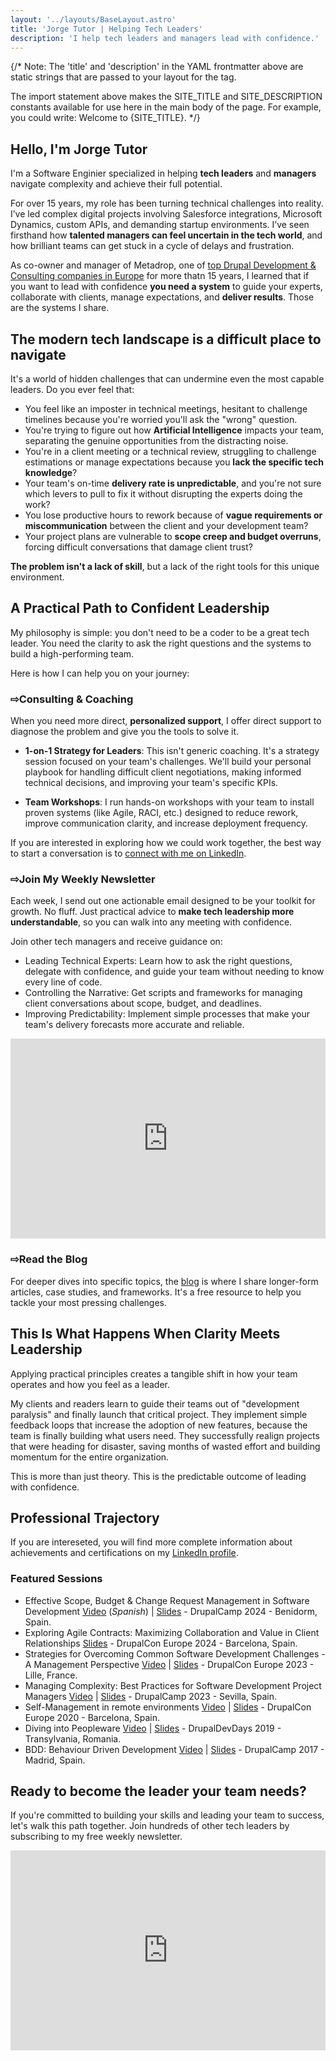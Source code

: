 ```yaml
---
layout: '../layouts/BaseLayout.astro'
title: 'Jorge Tutor | Helping Tech Leaders'
description: 'I help tech leaders and managers lead with confidence.'
---
```


{/*
  Note: The 'title' and 'description' in the YAML frontmatter above are static strings
  that are passed to your layout for the <head> tag.

  The import statement above makes the SITE_TITLE and SITE_DESCRIPTION
  constants available for use here in the main body of the page.
  For example, you could write: Welcome to {SITE_TITLE}.
*/}

## Hello, I'm Jorge Tutor

I'm a Software Enginier specialized in helping **tech leaders** and **managers** navigate complexity and achieve their full potential.

For over 15 years, my role has been turning technical challenges into reality. I’ve led complex digital projects involving Salesforce integrations, Microsoft Dynamics, custom APIs, and demanding startup environments. I’ve seen firsthand how <strong>talented managers can feel uncertain in the tech world</strong>, and how brilliant teams can get stuck in a cycle of delays and frustration.

As co-owner and manager of Metadrop, one of [top Drupal Development & Consulting companies in Europe](https://metadrop.net) for more thatn 15 years, I learned that if you want to lead with confidence **you need a system** to guide your experts, collaborate with clients, manage expectations, and **deliver results**. Those are the systems I share.


## The modern tech landscape is a difficult place to navigate

It's a world of hidden challenges that can undermine even the most capable leaders. Do you ever feel that:

- You feel like an imposter in technical meetings, hesitant to challenge timelines because you're worried you'll ask the "wrong" question.
- You're trying to figure out how **Artificial Intelligence** impacts your team, separating the genuine opportunities from the distracting noise.
- You're in a client meeting or a technical review, struggling to challenge estimations or manage expectations because you **lack the specific tech knowledge**?
- Your team's on-time **delivery rate is unpredictable**, and you're not sure which levers to pull to fix it without disrupting the experts doing the work?
- You lose productive hours to rework because of **vague requirements or miscommunication** between the client and your development team?
- Your project plans are vulnerable to **scope creep and budget overruns**, forcing difficult conversations that damage client trust?

**The problem isn't a lack of skill**, but a lack of the right tools for this unique environment.


## A Practical Path to Confident Leadership
My philosophy is simple: you don't need to be a coder to be a great tech leader. You need the clarity to ask the right questions and the systems to build a high-performing team.

Here is how I can help you on your journey:

<h3><span class="text-[#1978e5] pr-2">⇨</span><strong>Consulting</strong> & <strong>Coaching</strong></h3>
	
When you need more direct, **personalized support**, I offer direct support to diagnose the problem and give you the tools to solve it.

- **1-on-1 Strategy for Leaders**: This isn't generic coaching. It's a strategy session focused on your team's challenges. We'll build your personal playbook for handling difficult client negotiations, making informed technical decisions, and improving your team's specific KPIs.

- **Team Workshops**: I run hands-on workshops with your team to install proven systems (like Agile, RACI, etc.) designed to reduce rework, improve communication clarity, and increase deployment frequency.


If you are interested in exploring how we could work together, the best way to start a conversation is to [connect with me on LinkedIn](https://www.linkedin.com/in/jorgetutor/).

<h3><span class="text-[#1978e5] pr-2">⇨</span>Join My <strong>Weekly Newsletter</strong></h3>

Each week, I send out one actionable email designed to be your toolkit for growth. No fluff. Just practical advice to **make tech leadership more understandable**, so you can walk into any meeting with confidence.

Join other tech managers and receive guidance on:

- Leading Technical Experts: Learn how to ask the right questions, delegate with confidence, and guide your team without needing to know every line of code.
- Controlling the Narrative: Get scripts and frameworks for managing client conversations about scope, budget, and deadlines.
- Improving Predictability: Implement simple processes that make your team's delivery forecasts more accurate and reliable.

<iframe src="https://jorgetutor.substack.com/embed" width="100%" height="320" class="border border-[#EEE] bg-white" frameborder="0" scrolling="no"></iframe>

<h3><span class="text-[#1978e5] pr-2">⇨</span>Read the <strong>Blog</strong></h3>

For deeper dives into specific topics, the [blog](/blog) is where I share longer-form articles, case studies, and frameworks. It's a free resource to help you tackle your most pressing challenges.


## This Is What Happens When Clarity Meets Leadership
Applying practical principles creates a tangible shift in how your team operates and how you feel as a leader.

My clients and readers learn to guide their teams out of "development paralysis" and finally launch that critical project. They implement simple feedback loops that increase the adoption of new features, because the team is finally building what users need. They successfully realign projects that were heading for disaster, saving months of wasted effort and building momentum for the entire organization.

This is more than just theory. This is the predictable outcome of leading with confidence.

## Professional Trajectory

If you are intereseted, you will find more complete information about achievements and certifications on my [LinkedIn profile](https://www.linkedin.com/in/jorgetutor/).


### Featured Sessions

- Effective Scope, Budget & Change Request Management in Software Development [Video](https://www.youtube.com/watch?v=KDJc4_YFL9c&t=265s) (*Spanish*) | [Slides](https://docs.google.com/presentation/d/1iJHidM27ti31gj7j80hIw9OX2Fem-AlBr5E2l7WTeiM/preview) - DrupalCamp 2024 - Benidorm, Spain.
- Exploring Agile Contracts: Maximizing Collaboration and Value in Client Relationships [Slides](https://docs.google.com/presentation/d/1TnTD2RI1CtO-StSqy8irZSyMceU3OJMqWeaaOIL--Lg/preview) - DrupalCon Europe 2024 - Barcelona, Spain.
- Strategies for Overcoming Common Software Development Challenges - A Management Perspective [Video](https://www.youtube.com/watch?v=6gMDCBqNSEk) | [Slides](https://docs.google.com/presentation/d/16wvKhUOWJHfmvxpg4CsNLqe2pSOhH14lQt90x7Dg_fA/preview) - DrupalCon Europe 2023 - Lille, France.
- Managing Complexity: Best Practices for Software Development Project Managers [Video](https://www.youtube.com/watch?v=eWWVIsDYpTw) | [Slides](https://docs.google.com/presentation/d/18mchru70PgRSYZP9Wk6xuz6JQIneVImFUtWmj3obeiU/preview) - DrupalCamp 2023 - Sevilla, Spain.
- Self-Management in remote environments [Video](https://www.youtube.com/watch?v=0zax_kubN10) | [Slides](https://docs.google.com/presentation/d/1hRfan3ka7HpRg75bKDCYWEgdR7CcRMLn9GdDMbRBXw4/edit) - DrupalCon Europe 2020 - Barcelona, Spain.
- Diving into Peopleware [Video](https://www.youtube.com/watch?v=ze6zgpKOugQ) | [Slides](https://jorgetutor.github.io/2019-drupaldevdays-peopleware/#/) - DrupalDevDays 2019 - Transylvania, Romania.
- BDD: Behaviour Driven Development [Video](https://www.youtube.com/watch?v=01mK_1Fn9Ts) | [Slides](https://jorgetutor.github.io/bdd-drupalcampes-2017/#/) - DrupalCamp 2017 - Madrid, Spain.


## Ready to become the leader your team needs?
If you're committed to building your skills and leading your team to success, let's walk this path together. Join hundreds of other tech leaders by subscribing to my free weekly newsletter.

<iframe src="https://jorgetutor.substack.com/embed" width="100%" height="320" class="border border-[#EEE] bg-white" frameborder="0" scrolling="no"></iframe>